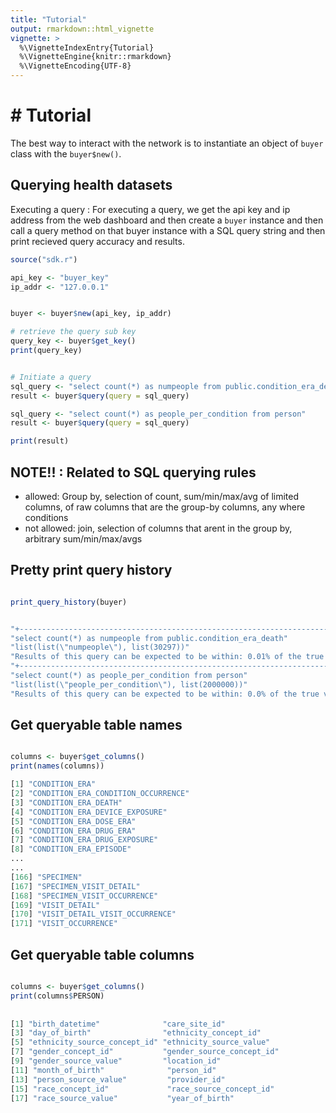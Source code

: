 ```yaml
---
title: "Tutorial"
output: rmarkdown::html_vignette
vignette: >
  %\VignetteIndexEntry{Tutorial}
  %\VignetteEngine{knitr::rmarkdown}
  %\VignetteEncoding{UTF-8}
---
```


# Tutorial
========

The best way to interact with the network is to instantiate an object of ``buyer`` class with the `buyer$new()`.


## Querying health datasets

Executing a query :
For executing a query, we get the api key and ip address from the web dashboard and then create a
``buyer`` instance and then call a query method on that buyer instance with a SQL query string and then print recieved query accuracy and results.


``` r
source("sdk.r")

api_key <- "buyer_key"
ip_addr <- "127.0.0.1"


buyer <- buyer$new(api_key, ip_addr)

# retrieve the query sub key
query_key <- buyer$get_key()
print(query_key)


# Initiate a query
sql_query <- "select count(*) as numpeople from public.condition_era_death"
result <- buyer$query(query = sql_query)

sql_query <- "select count(*) as people_per_condition from person"
result <- buyer$query(query = sql_query)

print(result)

```


## NOTE!! : Related to SQL querying rules
- allowed: Group by, selection of count, sum/min/max/avg of limited columns, of raw columns that are the group-by columns, any where conditions
- not allowed: join, selection of columns that arent in the group by, arbitrary sum/min/max/avgs



## Pretty print query history

``` r

print_query_history(buyer)


"+------------------------------------------------------------------------------------------+"
"select count(*) as numpeople from public.condition_era_death"
"list(list(\"numpeople\"), list(30297))"
"Results of this query can be expected to be within: 0.01% of the true value with 95% probability"
"+------------------------------------------------------------------------------------------+"
"select count(*) as people_per_condition from person"
"list(list(\"people_per_condition\"), list(2000000))"
"Results of this query can be expected to be within: 0.0% of the true value with 95% probability"

```


## Get queryable table names 

``` r

columns <- buyer$get_columns()
print(names(columns))

[1] "CONDITION_ERA"
[2] "CONDITION_ERA_CONDITION_OCCURRENCE"
[3] "CONDITION_ERA_DEATH"
[4] "CONDITION_ERA_DEVICE_EXPOSURE"
[5] "CONDITION_ERA_DOSE_ERA"
[6] "CONDITION_ERA_DRUG_ERA"
[7] "CONDITION_ERA_DRUG_EXPOSURE"
[8] "CONDITION_ERA_EPISODE"
...
...
[166] "SPECIMEN"
[167] "SPECIMEN_VISIT_DETAIL"
[168] "SPECIMEN_VISIT_OCCURRENCE"
[169] "VISIT_DETAIL"
[170] "VISIT_DETAIL_VISIT_OCCURRENCE"
[171] "VISIT_OCCURRENCE"


```


## Get queryable table columns 

``` r

columns <- buyer$get_columns()
print(columns$PERSON)
 
 
[1] "birth_datetime"              "care_site_id"
[3] "day_of_birth"                "ethnicity_concept_id"
[5] "ethnicity_source_concept_id" "ethnicity_source_value"
[7] "gender_concept_id"           "gender_source_concept_id"
[9] "gender_source_value"         "location_id"
[11] "month_of_birth"              "person_id"
[13] "person_source_value"         "provider_id"
[15] "race_concept_id"             "race_source_concept_id"
[17] "race_source_value"           "year_of_birth"

```

